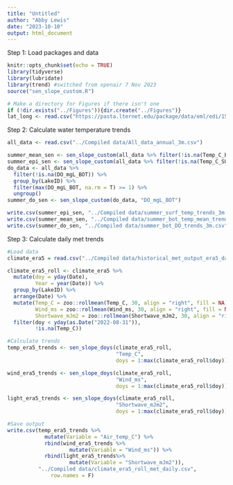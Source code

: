 ```yaml
---
title: "Untitled"
author: "Abby Lewis"
date: "2023-10-10"
output: html_document
---
```


Step 1: Load packages and data

```r
knitr::opts_chunk$set(echo = TRUE)
library(tidyverse)
library(lubridate)
library(trend) #switched from openair 7 Nov 2023
source("sen_slope_custom.R")

# Make a directory for Figures if there isn't one
if (!dir.exists("../Figures")){dir.create("../Figures")}
lat_long <- read.csv("https://pasta.lternet.edu/package/data/eml/edi/1530/1/fadd3eaa25b5fdd1fc4efba70e660579")
```

Step 2: Calculate water temperature trends

```r
all_data <- read.csv("../Compiled data/All_data_annual_3m.csv")

summer_mean_sen <- sen_slope_custom(all_data %>% filter(!is.na(Temp_C_BOT)), "Temp_C_BOT")
summer_epi_sen <- sen_slope_custom(all_data %>% filter(!is.na(Temp_C_SURF)), "Temp_C_SURF")
do_data <- all_data %>%
  filter(!is.na(DO_mgL_BOT)) %>% 
  group_by(LakeID) %>%
  filter(max(DO_mgL_BOT, na.rm = T) >= 1) %>%
  ungroup() 
summer_do_sen <- sen_slope_custom(do_data, "DO_mgL_BOT")

write.csv(summer_epi_sen, "../Compiled data/summer_surf_temp_trends_3m.csv", row.names = F)
write.csv(summer_mean_sen, "../Compiled data/summer_bot_temp_mean_trends_3m.csv", row.names = F)
write.csv(summer_do_sen, "../Compiled data/summer_bot_DO_trends_3m.csv", row.names = F)
```

Step 3: Calculate daily met trends

```r
#Load data
climate_era5 = read.csv("../Compiled data/historical_met_output_era5_daily.csv")

climate_era5_roll <- climate_era5 %>%
  mutate(doy = yday(Date),
         Year = year(Date)) %>%
  group_by(LakeID) %>%
  arrange(Date) %>%
  mutate(Temp_C = zoo::rollmean(Temp_C, 30, align = "right", fill = NA),
         Wind_ms = zoo::rollmean(Wind_ms, 30, align = "right", fill = NA),
         Shortwave_mJm2 = zoo::rollmean(Shortwave_mJm2, 30, align = "right", fill = NA))%>%
  filter(doy < yday(as.Date("2022-08-31")),
         !is.na(Temp_C))

#Calculate trends
temp_era5_trends <- sen_slope_doys(climate_era5_roll, 
                                   "Temp_C",
                                   doys = 1:max(climate_era5_roll$doy))

wind_era5_trends <- sen_slope_doys(climate_era5_roll, 
                                   "Wind_ms",
                                   doys = 1:max(climate_era5_roll$doy))

light_era5_trends <- sen_slope_doys(climate_era5_roll, 
                                   "Shortwave_mJm2",
                                   doys = 1:max(climate_era5_roll$doy))

#Save output
write.csv(temp_era5_trends %>% 
            mutate(Variable = "Air_temp_C") %>%
            rbind(wind_era5_trends %>%
                    mutate(Variable = "Wind_ms")) %>% 
            rbind(light_era5_trends%>%
                    mutate(Variable = "Shortwave_mJm2")), 
          "../Compiled data/climate_era5_roll_met_daily.csv", 
              row.names = F)
```

